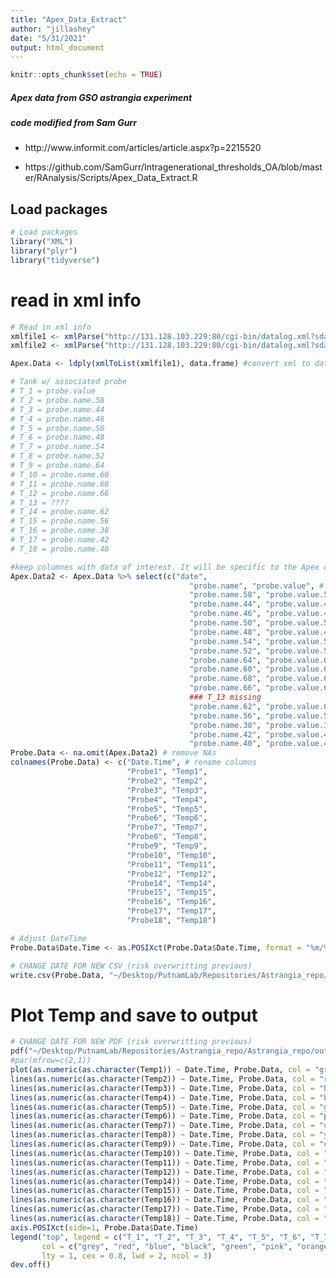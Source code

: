 ```yaml
---
title: "Apex_Data_Extract"
author: "jillashey"
date: "5/31/2021"
output: html_document
---
```


```r
knitr::opts_chunk$set(echo = TRUE)
```

##### Apex data from GSO astrangia experiment 
##### code modified from Sam Gurr

- http://www.informit.com/articles/article.aspx?p=2215520

- https://github.com/SamGurr/Intragenerational_thresholds_OA/blob/master/RAnalysis/Scripts/Apex_Data_Extract.R

## Load packages
```r
# Load packages 
library("XML")
library("plyr")
library("tidyverse")
```

# read in xml info
```r
# Read in xml info
xmlfile1 <- xmlParse("http://131.128.103.229:80/cgi-bin/datalog.xml?sdate=210401&days=31") #read in the date plus x days of Apex data
xmlfile2 <- xmlParse("http://131.128.103.229:80/cgi-bin/datalog.xml?sdate=210503&days=10") #read in the date plus x days of Apex data

Apex.Data <- ldply(xmlToList(xmlfile1), data.frame) #convert xml to dataframe
```

```r
# Tank w/ associated probe
# T_1 = probe.value
# T_2 = probe.name.58
# T_3 = probe.name.44
# T_4 = probe.name.46
# T_5 = probe.name.50
# T_6 = probe.name.48
# T_7 = probe.name.54
# T_8 = probe.name.52
# T_9 = probe.name.64
# T_10 = probe.name.60
# T_11 = probe.name.68
# T_12 = probe.name.66
# T_13 = ????
# T_14 = probe.name.62
# T_15 = probe.name.56
# T_16 = probe.name.38
# T_17 = probe.name.42
# T_18 = probe.name.40

#keep columnes with data of interest. It will be specific to the Apex configuration
Apex.Data2 <- Apex.Data %>% select(c("date",
                                        "probe.name", "probe.value", # T_1
                                        "probe.name.58", "probe.value.58", # T_2
                                        "probe.name.44", "probe.value.44", # T_3
                                        "probe.name.46", "probe.value.46", # T_4
                                        "probe.name.50", "probe.value.50", # T_5
                                        "probe.name.48", "probe.value.48", # T_6
                                        "probe.name.54", "probe.value.54", # T_7
                                        "probe.name.52", "probe.value.52", # T_8
                                        "probe.name.64", "probe.value.64", # T_9
                                        "probe.name.60", "probe.value.60", # T_10
                                        "probe.name.68", "probe.value.68", # T_11
                                        "probe.name.66", "probe.value.66", #T_12
                                        ### T_13 missing
                                        "probe.name.62", "probe.value.62", # T_14
                                        "probe.name.56", "probe.value.56", # T_15
                                        "probe.name.38", "probe.value.38", # T_16
                                        "probe.name.42", "probe.value.42",# T_17
                                        "probe.name.40", "probe.value.40")) # T_18
Probe.Data <- na.omit(Apex.Data2) # remove NAs
colnames(Probe.Data) <- c("Date.Time", # rename columns
                          "Probe1", "Temp1", 
                          "Probe2", "Temp2",
                          "Probe3", "Temp3",
                          "Probe4", "Temp4",
                          "Probe5", "Temp5",
                          "Probe6", "Temp6",
                          "Probe7", "Temp7",
                          "Probe8", "Temp8",
                          "Probe9", "Temp9",
                          "Probe10", "Temp10",
                          "Probe11", "Temp11",
                          "Probe12", "Temp12",
                          "Probe14", "Temp14",
                          "Probe15", "Temp15",
                          "Probe16", "Temp16",
                          "Probe17", "Temp17",
                          "Probe18", "Temp18")

# Adjust DateTime
Probe.Data$Date.Time <- as.POSIXct(Probe.Data$Date.Time, format = "%m/%d/%Y %H:%M:%S", tz="EST") #convert date to HI time

# CHANGE DATE FOR NEW CSV (risk overwritting previous)
write.csv(Probe.Data, "~/Desktop/PutnamLab/Repositories/Astrangia_repo/Astrangia_repo/data/Apex/20210406_Apex_Data_Output.csv") #write file to save data

```


# Plot Temp and save to output
```r
# CHANGE DATE FOR NEW PDF (risk overwritting previous)
pdf("~/Desktop/PutnamLab/Repositories/Astrangia_repo/Astrangia_repo/output/Apex/20210406_Apex_Plot_Output.pdf")
#par(mfrow=c(2,1))
plot(as.numeric(as.character(Temp1)) ~ Date.Time, Probe.Data, col = "grey", lwd = 2, type="l", ylim=c(6,16),  xlab="Time", ylab="Temperature °C")
lines(as.numeric(as.character(Temp2)) ~ Date.Time, Probe.Data, col = "red", lwd = 2)
lines(as.numeric(as.character(Temp3)) ~ Date.Time, Probe.Data, col = "blue", lwd = 2)
lines(as.numeric(as.character(Temp4)) ~ Date.Time, Probe.Data, col = "black", lwd = 2)
lines(as.numeric(as.character(Temp5)) ~ Date.Time, Probe.Data, col = "green", lwd = 2)
lines(as.numeric(as.character(Temp6)) ~ Date.Time, Probe.Data, col = "pink", lwd = 2)
lines(as.numeric(as.character(Temp7)) ~ Date.Time, Probe.Data, col = "orange", lwd = 2)
lines(as.numeric(as.character(Temp8)) ~ Date.Time, Probe.Data, col = "yellow", lwd = 2)
lines(as.numeric(as.character(Temp9)) ~ Date.Time, Probe.Data, col = "coral1", lwd = 2)
lines(as.numeric(as.character(Temp10)) ~ Date.Time, Probe.Data, col = "darkblue", lwd = 2)
lines(as.numeric(as.character(Temp11)) ~ Date.Time, Probe.Data, col = "firebrick", lwd = 2)
lines(as.numeric(as.character(Temp12)) ~ Date.Time, Probe.Data, col = "lightcyan2", lwd = 2)
lines(as.numeric(as.character(Temp14)) ~ Date.Time, Probe.Data, col = "purple", lwd = 2)
lines(as.numeric(as.character(Temp15)) ~ Date.Time, Probe.Data, col = "lightsalmon", lwd = 2)
lines(as.numeric(as.character(Temp16)) ~ Date.Time, Probe.Data, col = "mediumpurple", lwd = 2)
lines(as.numeric(as.character(Temp17)) ~ Date.Time, Probe.Data, col = "mistyrose", lwd = 2)
lines(as.numeric(as.character(Temp18)) ~ Date.Time, Probe.Data, col = "orange3", lwd = 2)
axis.POSIXct(side=1, Probe.Data$Date.Time)
legend("top", legend = c("T_1", "T_2", "T_3", "T_4", "T_5", "T_6", "T_7", "T_8", "T_9", "T_10", "T_11", "T_12", "T_14", "T_15", "T_16", "T_17", "T_18"),
       col = c("grey", "red", "blue", "black", "green", "pink", "orange", "yellow", "coral1", "darkblue", "firebrick", "lightcyan2", "purple", "lightsalmon", "mediumpurple", "mistyrose", "orange3"),
       lty = 1, cex = 0.8, lwd = 2, ncol = 3)
dev.off()

```



